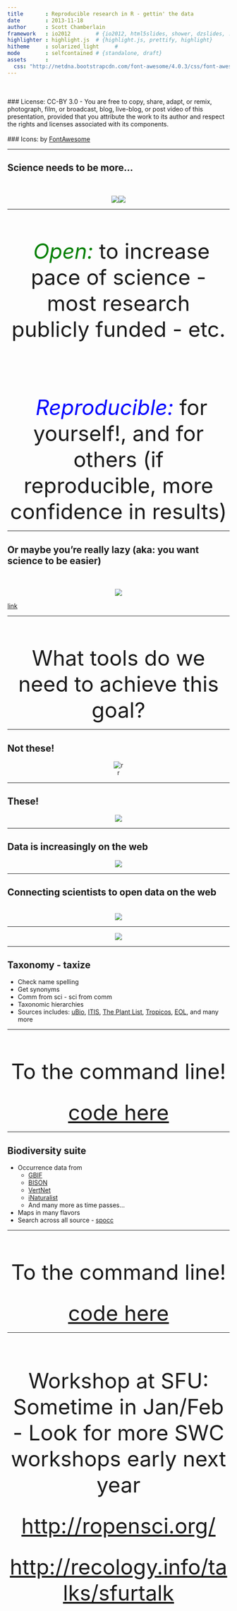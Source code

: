 ```yaml
---
title       : Reproducible research in R - gettin' the data
date        : 2013-11-18
author      : Scott Chamberlain
framework   : io2012        # {io2012, html5slides, shower, dzslides, ...}
highlighter : highlight.js  # {highlight.js, prettify, highlight}
hitheme     : solarized_light     # 
mode        : selfcontained # {standalone, draft}
assets      :
  css: "http://netdna.bootstrapcdn.com/font-awesome/4.0.3/css/font-awesome.css"
---
```


<br><br>
### License: CC-BY 3.0 - You are free to copy, share, adapt, or remix, photograph, film, or broadcast, blog, live-blog, or post video of this presentation, provided that you attribute the work to its author and respect the rights and licenses associated with its components.
<br><br>
### Icons: by <a href="http://fortawesome.github.io/Font-Awesome/">FontAwesome</a>

---

## Science needs to be more...

<br><br>
<div class="row"><center><img src="assets/img/unlock.png"></img><img src="assets/img/spinner.png"></img></center></div>

---

<br><br><br>
<font size="14">
	<center> <font color="green"> <i class="fa fa-unlock">&nbsp;Open:</i></font> to increase pace of science - most research publicly funded - etc.</center><br><br>
	<center><font color="blue"><i class="fa fa-spinner">&nbsp;Reproducible:</i></font> for yourself!, and for others (if reproducible, more confidence in results)</center>
</font>

---

## Or maybe you're really lazy (aka: you want science to be easier)

<br><br>
<center><img src="assets/img/lazyboy.jpg"></img></center>

<a href="http://www.ebay.com/itm/M-M-Dispenser-LA-Z-BOY-RECLINER-CHAIR-with-Remote-Control-/400593996036?afsrc=1">link</a>

---

<br><br><br>
<font size="14">
	<center>What tools do we need to achieve this goal?</center>
</font>

---

## Not these!

<center>![r](assets/img/closedtools.png)</center>

---

## These!

<center>![](assets/img/opentools.png)</center>

---

## Data is increasingly on the web

<center>![](assets/img/data.png)</center>

---

## Connecting scientists to open data on the web
<br>
<center>![](assets/img/ropensci_main.png)</center>

---

<center>![](assets/img/ropensci_pkgs.png)</center>

---

## Taxonomy - taxize

* Check name spelling
* Get synonyms
* Comm from sci - sci from comm
* Taxonomic hierarchies
* Sources includes: [uBio](http://www.ubio.org/), [ITIS](http://www.itis.gov/), [The Plant List](http://www.theplantlist.org/), [Tropicos](http://www.tropicos.org/), [EOL](http://eol.org/), and many more

---

<br><br><br>
<font size="14"><center>To the command line!</center></font>
<br><br>
<font size="12"><center> <a href="https://github.com/SChamberlain/posterstalks/blob/gh-pages/sfurtalk/taxonomy.r">code here</a> </center></font>

---

## Biodiversity suite

* Occurrence data from
	* <a href="https://github.com/ropensci/rgbif">GBIF</a>
	* <a href="https://github.com/ropensci/rbison">BISON</a>
	* <a href="https://github.com/ropensci/rvertnet">VertNet</a>
	* <a href="https://github.com/ropensci/rinat">iNaturalist</a>
	* And many more as time passes...
* Maps in many flavors
* Search across all source - <a href="https://github.com/ropensci/spocc">spocc</a>

---

<br><br><br>
<font size="14"><center>To the command line!</center></font>
<br><br>
<font size="12"><center> <a href="https://github.com/SChamberlain/posterstalks/blob/gh-pages/sfurtalk/biodiversity.r">code here</a> </center></font>

---

<br><br><br>

<font size="18"><center> Workshop at SFU: Sometime in Jan/Feb - Look for more SWC workshops early next year</center></font>
<br><br>
<font size="18"><center> <a href="http://ropensci.org/">http://ropensci.org/</a> </center></font>
<br><br>
<font size="18"><center> <a href="http://recology.info/talks/sfurtalk">http://recology.info/talks/sfurtalk</a> </center></font>